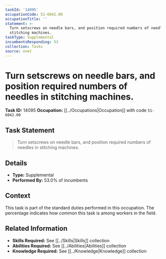 ```yaml
---
taskId: '14095'
occupationCode: 51-6042.00
occupationTitle: ''
statement: >-
  Turn setscrews on needle bars, and position required numbers of needles in
  stitching machines.
taskType: Supplemental
incumbentsResponding: 53
collection: Tasks
source: onet
---
```

# Turn setscrews on needle bars, and position required numbers of needles in stitching machines.

**Task ID:** 14095
**Occupation:** [[../Occupations|Occupation]] with code `51-6042.00`

## Task Statement

> Turn setscrews on needle bars, and position required numbers of needles in stitching machines.

## Details

- **Type:** Supplemental
- **Performed By:** 53.0% of incumbents

## Context

This task is part of the standard duties performed in this occupation. The percentage indicates how common this task is among workers in the field.

## Related Information

- **Skills Required:** See [[../Skills|Skills]] collection
- **Abilities Required:** See [[../Abilities|Abilities]] collection
- **Knowledge Required:** See [[../Knowledge|Knowledge]] collection

